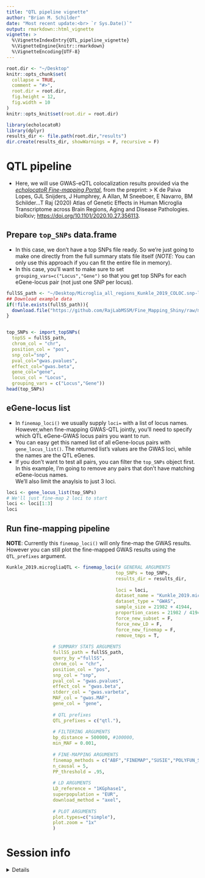 ```yaml
---
title: "QTL pipeline vignette" 
author: "Brian M. Schilder"
date: "Most recent update:<br> `r Sys.Date()`"
output: rmarkdown::html_vignette
vignette: >
  %\VignetteIndexEntry{QTL_pipeline_vignette}
  %\VignetteEngine{knitr::rmarkdown}
  %\VignetteEncoding{UTF-8}
---
```


```r
root.dir <- "~/Desktop"
knitr::opts_chunk$set(
  collapse = TRUE,
  comment = "#>",
  root.dir = root.dir,
  fig.height = 12,
  fig.width = 10
)  
knitr::opts_knit$set(root.dir = root.dir)

library(echolocatoR) 
library(dplyr)
results_dir <- file.path(root.dir,"results") 
dir.create(results_dir, showWarnings = F, recursive = F)
```

 
# QTL pipeline

- Here, we will use GWAS-eQTL colocalization results provided via the [*echolocatoR Fine-mapping Portal*](https://github.com/RajLabMSSM/Fine_Mapping_Shiny), from the preprint:
> K de Paiva Lopes, GJL Snijders, J Humphrey, A Allan, M Sneeboer, E Navarro, BM Schilder…T Raj (2020) Atlas of Genetic Effects in Human Microglia Transcriptome across Brain Regions, Aging and Disease Pathologies. bioRxiv; [https://doi.org/10.1101/2020.10.27.356113](https://doi.org/10.1101/2020.10.27.356113).


## Prepare `top_SNPs` data.frame   

- In this case, we don't have a top SNPs file ready.
So we're just going to make one directly from the full summary stats file itself (*NOTE*: You can only use this approach if you can fit the entire file in memory).  
- In this case, you'll want to make sure to set `grouping_vars=c("Locus","Gene")` so that you get top SNPs for each eGene-locus pair (not just one SNP per locus).  

```r
fullSS_path <- "~/Desktop/Microglia_all_regions_Kunkle_2019_COLOC.snp-level_select.tsv.gz"
## Download example data 
if(!file.exists(fullSS_path)){
  download.file("https://github.com/RajLabMSSM/Fine_Mapping_Shiny/raw/master/www/Microglia_all_regions_Kunkle_2019_COLOC.snp-level_select.tsv.gz", fullSS_path)
}


top_SNPs <- import_topSNPs(  
  topSS = fullSS_path,
  chrom_col = "chr", 
  position_col = "pos",
  snp_col="snp",
  pval_col="gwas.pvalues", 
  effect_col="gwas.beta", 
  gene_col="gene",
  locus_col = "Locus",
  grouping_vars = c("Locus","Gene")) 
head(top_SNPs)
```

## eGene-locus list  

- In `finemap_loci()` we usually supply `loci=` with a list of locus names. 
However,when fine-mapping GWAS-QTL jointly, you'll need to specify which
QTL eGene-GWAS locus pairs you want to run.
- You can easy get this named list of all eGene-locus pairs with `gene_locus_list()`. The returned list's values are the GWAS loci, while the names are the QTL eGenes.  
- If you don't want to test all pairs, you can filter the `top_SNPs` object first. In this example, I'm going to remove any pairs that don't have matching eGene-locus names.  
We'll also limit the anaylsis to just 3 loci.  

```r
loci <- gene_locus_list(top_SNPs)
# We'll just fine-map 2 loci to start
loci <- loci[1:3] 
loci
```


## Run fine-mapping pipeline  

**NOTE**: Currently this `finemap_loci()` will only fine-map the GWAS results. However you can still plot the fine-mapped GWAS results using the `QTL_prefixes` argument.  

```r
Kunkle_2019.microgliaQTL <- finemap_loci(# GENERAL ARGUMENTS 
                                        top_SNPs = top_SNPs,  
                                        results_dir = results_dir,
                                        
                                        loci = loci,
                                        dataset_name = "Kunkle_2019.microgliaQTL",
                                        dataset_type = "GWAS",  
                                        sample_size = 21982 + 41944,
                                        proportion_cases = 21982 / 41944,
                                        force_new_subset = F,
                                        force_new_LD = F,
                                        force_new_finemap = F,
                                        remove_tmps = T,
                                          
                 # SUMMARY STATS ARGUMENTS
                 fullSS_path = fullSS_path,
                 query_by ="fullSS",
                 chrom_col = "chr", 
                 position_col = "pos", 
                 snp_col = "snp",
                 pval_col = "gwas.pvalues", 
                 effect_col = "gwas.beta", 
                 stderr_col = "gwas.varbeta", 
                 MAF_col = "gwas.MAF", 
                 gene_col = "gene",
                 
                 # QTL prefixes
                 QTL_prefixes = c("qtl."),
                 
                 # FILTERING ARGUMENTS
                 bp_distance = 500000, #100000,
                 min_MAF = 0.001, 
                 
                 # FINE-MAPPING ARGUMENTS
                 finemap_methods = c("ABF","FINEMAP","SUSIE","POLYFUN_SUSIE"),
                 n_causal = 5,
                 PP_threshold = .95,
                 
                 # LD ARGUMENTS 
                 LD_reference = "1KGphase1",
                 superpopulation = "EUR",
                 download_method = "axel",
                 
                 # PLOT ARGUMENTS 
                 plot.types=c("simple"),
                 plot.zoom = "1x" 
                 )
```


# Session info

<details> 

```r
sessioninfo::session_info()
```

</details>
